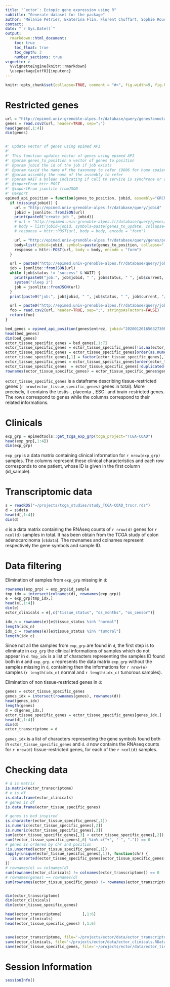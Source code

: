 ```yaml
---
title: "`ector`: Ectopic gene expression using R"
subtitle: "Generate dataset for the package"
author: "Mélanie Petrier, Ekaterina Flin, Florent Chuffart, Sophie Rousseaux"
contact: 
date: "`r Sys.Date()`"
output: 
  rmarkdown::html_document:
    toc: true
    toc_float: true
    toc_depth: 3
    number_sections: true
vignette: >
  %\VignetteEngine{knitr::rmarkdown}
  \usepackage[utf8]{inputenc}
---
```


```r
knitr::opts_chunk$set(collapse=TRUE, comment = "#>", fig.width=9, fig.height=6, eval=TRUE, echo=TRUE, results="verbatim", dpi=75)
```


# Restricted genes

```r
url = "http://epimed.univ-grenoble-alpes.fr/database/query/genes?annotations=epimed_tsg2_restricted_1_testis_adult,epimed_tsg2_restricted_1_placenta_adult,epimed_tsg2_restricted_1_embryonic_stem_cells_embryonic,epimed_tsg2_restricted_1_brain_adult&taxid=9606"
genes = read.csv2(url, header=TRUE, sep=";")
head(genes[,1:4])
dim(genes)


#' Update vector of genes using epimed API
#'
#' This function updates vector of genes using epimed API
#' @param genes_to_position a vector of genes to position
#' @param jobid the id of the job if job exists
#' @param taxid the name of the taxonomy to refer (9606 for homo spaiens, 10090 for mus musculus)
#' @param assembly the name of the assembly to refer
#' @param WAIT a bolean indicating if call to service is synchrone or assynchrone
#' @importFrom httr POST
#' @importFrom jsonlite fromJSON
#' @export
epimed_api_position = function(genes_to_position, jobid, assembly="GRCh38", taxid=9606, WAIT=TRUE) {
  if (missing(jobid)) {
    url = "http://epimed.univ-grenoble-alpes.fr/database/query/jobid"
    jobid = jsonlite::fromJSON(url)    
    print(paste0("create job ", jobid))
    # url = "http://epimed.univ-grenoble-alpes.fr/database/query/genes/update"
    # body = list(jobid=jobid, symbols=paste(genes_to_update, collapse=", "), taxid=taxid)
    # response = httr::POST(url, body = body, encode = "form")

    url = "http://epimed.univ-grenoble-alpes.fr/database/query/genes/position"
    body=list(jobid=jobid, symbols=paste(genes_to_position, collapse=", "), assembly=assembly, positionType="unique", taxid=taxid)
    response = httr::POST(url, body = body, encode = "form")
  }

  url = paste0("http://epimed.univ-grenoble-alpes.fr/database/query/jobstatus?jobid=", jobid)
  job = jsonlite::fromJSON(url)
  while (job$status != "success" & WAIT) {
    print(paste0("job:", job$jobid, " ", job$status, " ", job$current, "/", job$total))
    system("sleep 2")
    job = jsonlite::fromJSON(url)
  }
  print(paste0("job:", job$jobid, " ", job$status, " ", job$current, "/", job$total))

  url = paste0("http://epimed.univ-grenoble-alpes.fr/database/query/jobs?format=bed&jobid=", jobid)
  foo = read.csv2(url, header=TRUE, sep=";", stringsAsFactors=FALSE)
  return(foo)
}

bed_genes = epimed_api_position(genes$entrez, jobid="20200120165632730R975")
head(bed_genes)
dim(bed_genes)
ector_tissue_specific_genes = bed_genes[,1:7]
ector_tissue_specific_genes = ector_tissue_specific_genes[!is.na(ector_tissue_specific_genes[,1]) & !is.na(ector_tissue_specific_genes[,2]) & !is.na(ector_tissue_specific_genes[,3]) & ector_tissue_specific_genes[,1] != "",]
ector_tissue_specific_genes = ector_tissue_specific_genes[order(as.numeric(substr(ector_tissue_specific_genes[,1], 4,10))),]
ector_tissue_specific_genes[,1] = factor(ector_tissue_specific_genes[,1], levels=unique(ector_tissue_specific_genes[,1]))
ector_tissue_specific_genes = ector_tissue_specific_genes[order(ector_tissue_specific_genes[,1], ector_tissue_specific_genes[,2]),]
ector_tissue_specific_genes  = ector_tissue_specific_genes[!duplicated(ector_tissue_specific_genes$gene_symbol),]
rownames(ector_tissue_specific_genes) = ector_tissue_specific_genes$gene_symbol
```


`ector_tissue_specific_genes` is a dataframe describing tissue-restricted genes (`r nrow(ector_tissue_specific_genes)` genes in total). More precisely, it contains the testis-, placenta-, ESC- and brain-restricted genes.
The rows correspond to genes while the columns correspond to their related informations.


# Clinicals


```r
exp_grp = epimedtools::get_tcga_exp_grp(tcga_project="TCGA-COAD")
head(exp_grp[,1:4])
dim(exp_grp)
```

`exp_grp` is a data matrix containing clinical information for `r nrow(exp_grp)` samples. The columns represent these clinical characteristics and each row corresponds to one patient, whose ID is given in the first column (id_sample).


# Transcriptomic data


```r
s = readRDS("~/projects/tcga_studies/study_TCGA-COAD_trscr.rds")
d = s$data
head(d[,1:4])
dim(d)
```

`d`  is a data matrix containing the RNAseq counts of `r nrow(d)` genes for `r ncol(d)` samples in total. It has been obtain from the TCGA study of colon adenocarcinoma (`s$data`). The rownames and colnames represent respectively the gene symbols and sample ID.


# Data filtering


Elimination of samples from `exp_grp` missing in `d`:


```r
rownames(exp_grp) = exp_grp$id_sample
tmp_idx = intersect(colnames(d), rownames(exp_grp))
e = exp_grp[tmp_idx,]                               
head(e[,1:4])
dim(e)
ector_clinicals = e[,c("tissue_status", "os_months", "os_censor")]

idx_n = rownames(e)[e$tissue_status %in% "normal"] 
length(idx_n)
idx_c = rownames(e)[e$tissue_status %in% "tumoral"]
length(idx_c)

```

Since not all the samples from `exp_grp` are found in `d`, the first step is to eliminate in `exp_grp` the clinical informations of samples which do not appear in `d`.
`tmp_idx` is a list of characters representing the samples ID found both in `d` and `exp_grp`.
`e` represents the data matrix `exp_grp` without the samples missing in `d`, containing then the informations for `r nrow(e)` samples (`r length(idx_n)` normal and `r length(idx_c)` tumorous samples).


Elimination of non tissue-restricted genes in `d`:


```r
genes = ector_tissue_specific_genes
genes_idx = intersect(rownames(genes), rownames(d))
head(genes_idx)
length(genes)
d = d[genes_idx,]
ector_tissue_specific_genes = ector_tissue_specific_genes[genes_idx,]
head(d[,1:4])
dim(d)
ector_transcriptome = d
```

`genes_idx` is a list of characters representing the gene symbols found both in `ector_tissue_specific_genes` and `d`.
`d` now contains the RNAseq counts for `r nrow(d)` tissue-restricted genes, for each of the `r ncol(d)` samples.


# Checking data


```r


# d is matrix
is.matrix(ector_transcriptome)
# e is df
is.data.frame(ector_clinicals)
# genes is df
is.data.frame(ector_tissue_specific_genes)

# genes is bed inspired
is.character(ector_tissue_specific_genes[,1])
is.numeric(ector_tissue_specific_genes[,2])
is.numeric(ector_tissue_specific_genes[,3])
sum(ector_tissue_specific_genes[,3] < ector_tissue_specific_genes[,2]) == 0 
sum(!ector_tissue_specific_genes[,6] %in% c("+", "-", ".")) == 0 
# genes is ordered by chr and position
!is.unsorted(ector_tissue_specific_genes[,1])
sapply(unique(ector_tissue_specific_genes[,1]), function(chr) {
  !is.unsorted(ector_tissue_specific_genes[ector_tissue_specific_genes[,1] %in% chr,2])  
})
# rownames(e) == colnames(d)
sum(rownames(ector_clinicals) != colnames(ector_transcriptome)) == 0
# rownames(genes) == rownames(d)
sum(rownames(ector_tissue_specific_genes) != rownames(ector_transcriptome)) == 0 


dim(ector_transcriptome)
dim(ector_clinicals)
dim(ector_tissue_specific_genes)

head(ector_transcriptome)         [,1:6]
head(ector_clinicals)             
head(ector_tissue_specific_genes) [,1:6]


save(ector_transcriptome, file='~/projects/ector/data/ector_transcriptome.RData' , compress='xz')
save(ector_clinicals, file='~/projects/ector/data/ector_clinicals.RData' , compress='xz')
save(ector_tissue_specific_genes, file='~/projects/ector/data/ector_tissue_specific_genes.RData' , compress='xz')
```

# Session Information

```r
sessionInfo()
```



